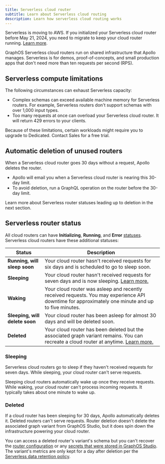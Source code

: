 ```yaml
---
title: Serverless cloud router
subtitle: Learn about Serverless cloud routing
description: Learn how serverless cloud routing works
---
```


<Note>

Serverless is moving to AWS. If you initialized your Serverless cloud router before May 21, 2024, you need to migrate to keep your cloud router running. [Learn more](./aws-migration).

</Note>

GraphOS Serverless cloud routers run on shared infrastructure that Apollo manages. Serverless is for demos, proof-of-concepts, and small production apps that don't need more than ten requests per second (RPS).

## Serverless compute limitations

The following circumstances can exhaust Serverless capacity:

- Complex schemas can exceed available machine memory for Serverless routers. For example, Serverless routers don't support schemas with over 1,000 input types.
- Too many requests at once can overload your Serverless cloud router. It will return 429 errors to your clients.

Because of these limitations, certain workloads might require you to upgrade to Dedicated. <TrackableLink href="https://www.apollographql.com/contact-sales?type=dedicated&referrer=docs" eventName="content_contact_cloud">Contact Sales</TrackableLink> for a free trial.

## Automatic deletion of unused routers

When a Serverless cloud router goes 30 days without a request, Apollo deletes the router.

- Apollo will email you when a Serverless cloud router is nearing this 30-day limit.
- To avoid deletion, run a GraphQL operation on the router before the 30-day limit.

Learn more about Serverless router statuses leading up to deletion in the next section.

## Serverless router status

All cloud routers can have **Initializing**, **Running**, and **Error** [statuses](../#cloud-router-status). Serverless cloud routers have these additional statuses:

| Status                         | Description                                                                                                                                       |
| ------------------------------ | ------------------------------------------------------------------------------------------------------------------------------------------------- |
| **Running, will sleep soon**   | Your cloud router hasn't received requests for six days and is scheduled to go to sleep soon.                                                     |
| **Sleeping**                   | Your cloud router hasn't received requests for seven days and is now sleeping. [Learn more.](#sleeping)                                           |
| **Waking**                     | Your cloud router was asleep and recently received requests. You may experience API downtime for approximately one minute and up to five minutes. |
| **Sleeping, will delete soon** | Your cloud router has been asleep for almost 30 days and will be deleted soon.                                                                    |
| **Deleted**                    | Your cloud router has been deleted but the associated graph variant remains. You can recreate a cloud router at anytime. [Learn more.](#deleted)  |

### Sleeping

Serverless cloud routers go to sleep if they haven't received requests for seven days. While sleeping, your cloud router can't serve requests.

Sleeping cloud routers automatically wake up once they receive requests. While waking, your cloud router can't process incoming requests. It typically takes about one minute to wake up.

### Deleted

If a cloud router has been sleeping for 30 days, Apollo automatically deletes it. Deleted routers can't serve requests.
Router deletion doesn't delete the associated graph variant from GraphOS Studio, but it does spin down the infrastructure powering your cloud router.

You can access a deleted router's variant's schema but you can't recover the [router configuration](../configuration) or any [secrets that were stored in GraphOS Studio](../configuration/#managing-secrets). The variant's metrics are only kept for a day after deletion per the [Serverless data retention policy](https://www.apollographql.com/pricing#data-retention).
